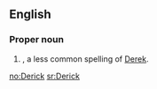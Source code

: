 ==English==

===Proper noun===
{{en-proper noun}}

# {{given name|male|from=Germanic}}, a less common spelling of [[Derek]].

[[no:Derick]]
[[sr:Derick]]